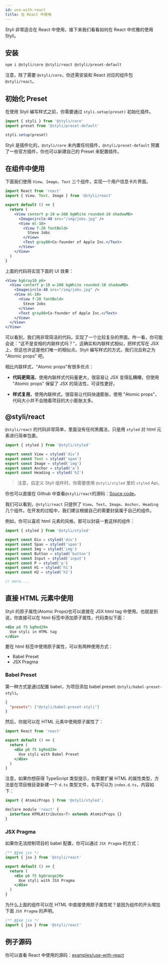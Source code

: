 ```yaml
---
id: use-with-react
title: 在 React 中使用
---
```


Styli 非常适合在 React 中使用，接下来我们看看如何在 React 中优雅的使用 Styli。

## 安装

```bash
npm i @styli/core @styli/react @styli/preset-default
```

注意，除了需要 `@styli/core`，你还需安装和 React 对应的组件包 `@styli/react`。

## 初始化 Preset

在使用 Styli 编写样式之前，你需要通过 `styli.setup(preset)` 初始化插件。

```js title="src/index.ts"
import { styli } from '@styli/core'
import preset from '@styli/preset-default'

styli.setup(preset)
```

Styli 是插件化的，`@styli/core` 未内置任何插件，`@styli/preset-default` 预置了一些官方插件，你也可以新建自己的 Preset 来配置插件。

## 在组件中使用

下面我们使用 `View`、`Image`、`Text` 三个组件，实现一个用户信息卡片界面。

```jsx title="src/components/ProfileCard.ts"
import React from 'react'
import { View, Text, Image } from '@styli/react'

export default () => {
  return (
    <View centerY p-10 w-260 bgWhite rounded-10 shadowMD>
      <Imagecircle-48 src="/img/jobs.jpg" />
      <View ml-10>
        <View f-20 fontBold>
          Steve Jobs
        </View>
        <Text gray80>Co-founder of Apple Inc.</Text>
      </View>
    </View>
  )
}
```

上面的代码将实现下面的 UI 效果：

```jsx live
<View bgGray10 p6>
  <View centerY p-10 w-260 bgWhite rounded-10 shadowMD>
    <Imagecircle-48 src="/img/jobs.jpg" />
    <View ml-10>
      <View f-20 fontBold>
        Steve Jobs
      </View>
      <Text gray80>Co-founder of Apple Inc.</Text>
    </View>
  </View>
</View>
```

可以看到，我们用非常简洁的代码，实现了一个比较复杂的界面。咋一看，你可能会说："这不是变相的内联样式吗？"，这确实和内联样式相似，把样式写在 JSX 上，但这也许这是他们唯一的相似点。Styli 编写样式的方式，我们况且称之为 "Atomic props" 吧。

相比内联样式，"Atomic props"有很多优点：

- **代码更简洁**，使用内联样式代码量更大，很容易让 JSX 变得乱糟糟，但使用 "Atomic props" 保留了 JSX 的简洁性，可读性更好。

- **样式复用**，使用内联样式，很容易让代码快速膨胀，使用 "Atomic props"，代码大小并不会随着项目的大小膨胀太多。

## @styli/react

`@styli/react` 的代码非常简单，里面没有任何黑魔法，只是用 `styled` 对 html 元素进行简单包裹。

```jsx title="@styli/react 源码"
import { styled } from '@styli/styled'

export const View = styled('div')
export const Text = styled('span')
export const Image = styled('img')
export const Anchor = styled('a')
export const Heading = styled('h2')
```

> 注意，自定义 Styli 组件时，你需要使用 `@styli/styled` 里的 `styled` Api。

你也可以直接在 Github 中查看`@styli/react`的源码：[Souce code](https://github.com/forsigner/styli/blob/master/packages/react/src/index.tsx)。

我们可以看到，`@styli/react` 只提供了 `View`、`Text`、`Image`、`Anchor`、`Heading` 几个组件。在开发的过程中，我们建议根据自己的需要封装属于自己的组件。

例如，你可以喜欢 html 元素的风格，那可以封装一套这样的组件：

```jsx title="@styli/react 源码"
import { styled } from '@styli/styled'

export const Div = styled('div')
export const Span = styled('span')
export const Img = styled('img')
export const Button = styled('button')
export const Input = styled('input')
export const P = styled('p')
export const H1 = styled('h1')
export const H2 = styled('h2')

// more....
```

## 直接 HTML 元素中使用

Styli 的原子属性(Atomic Props)也可以直接在 JSX html tag 中使用。也就是到说，你直接可以在 html 标签中添加原子属性，代码类似下面：

```jsx
<div p6 f5 bgRed20>
  Use styli in HTML tag
</div>
```

要在 html 标签中使用原子属性，可以有两种使用方式：

- Babel Preset
- JSX Pragma

### Babel Preset

第一种方式是通过配置 babel，为项目添加 babel preset: `@styli/babel-preset-styli`。

```json title=".babelrc"
{
  "presets": ["@styli/babel-preset-styli"]
}
```

然后，你就可以在 HTML 元素中使用原子属性了：

```jsx
import React from 'react'

export default () => {
  return (
    <div p6 f5 bgRed20>
      Use styli with Babel Preset
    </div>
  )
}
```

注意，如果你想获得 TypeScript 类型提示，你需要扩展 HTML 的属性类型，方法是在项目根目录新建一个 `d.ts` 类型文件，名字可以为 `index.d.ts`，内容如下：

```jsx title="index.d.ts"
import { AtomicProps } from '@styli/styled';

declare module 'react' {
  interface HTMLAttributes<T> extends AtomicProps {}
}

```

### JSX Pragma

如果你无法控制项目的 babel 配置，你可以通过 `JSX Pragma` 的方式：

```jsx
/** @jsx jsx */
import { jsx } from '@styli/react'

export default () => {
  return (
    <div p6 f5 bgOrange20>
      Use styli with JSX Pragma
    </div>
  )
}
```

为什么上面的组件可以在 HTML 中直接使用原子属性呢？是因为组件的开头增加下面 `JSX Pragma` 的声明。

```jsx
/** @jsx jsx */
import { jsx } from '@styli/react'
```

## 例子源码

你可以查看 React 中使用的源码：[examples/use-with-react](https://github.com/forsigner/styli/tree/master/examples/use-with-react)
